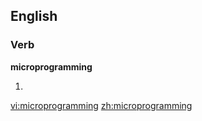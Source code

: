 ==English==

===Verb===
'''microprogramming'''

# {{third-person singular of|[[microprogram]]}}

[[vi:microprogramming]]
[[zh:microprogramming]]